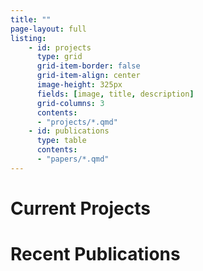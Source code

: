 ```yaml
---
title: ""
page-layout: full
listing:
    - id: projects
      type: grid
      grid-item-border: false
      grid-item-align: center
      image-height: 325px
      fields: [image, title, description]
      grid-columns: 3
      contents:
      - "projects/*.qmd"
    - id: publications
      type: table
      contents:
      - "papers/*.qmd"
---
```


# Current Projects

::: {#projects}
:::

# Recent Publications

::: {#publications}
:::
